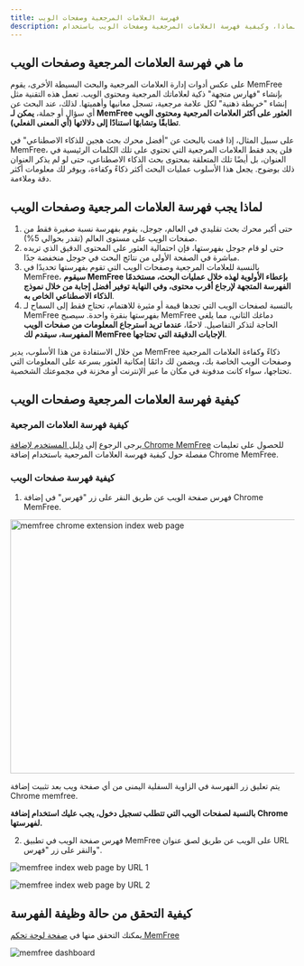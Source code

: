 ```yaml
---
title: فهرسة العلامات المرجعية وصفحات الويب
description: ما هي، ولماذا، وكيفية فهرسة العلامات المرجعية وصفحات الويب باستخدام MemFree
---
```


## ما هي فهرسة العلامات المرجعية وصفحات الويب

على عكس أدوات إدارة العلامات المرجعية والبحث البسيطة الأخرى، يقوم MemFree بإنشاء "فهارس متجهة" ذكية لعلاماتك المرجعية ومحتوى الويب. تعمل هذه التقنية مثل إنشاء "خريطة ذهنية" لكل علامة مرجعية، تسجل معانيها وأهميتها. لذلك، عند البحث عن أي سؤال أو جملة، **يمكن لـ MemFree العثور على أكثر العلامات المرجعية ومحتوى الويب تطابقًا وتشابهًا استنادًا إلى دلالاتها (أي المعنى الفعلي)**.

على سبيل المثال، إذا قمت بالبحث عن "أفضل محرك بحث هجين للذكاء الاصطناعي" في MemFree، فلن يجد فقط العلامات المرجعية التي تحتوي على تلك الكلمات الرئيسية في العنوان، بل أيضًا تلك المتعلقة بمحتوى بحث الذكاء الاصطناعي، حتى لو لم يذكر العنوان ذلك بوضوح. يجعل هذا الأسلوب عمليات البحث أكثر ذكاءً وكفاءة، ويوفر لك معلومات أكثر دقة وملاءمة.

## لماذا يجب فهرسة العلامات المرجعية وصفحات الويب

1. حتى أكبر محرك بحث تقليدي في العالم، جوجل، يقوم بفهرسة نسبة صغيرة فقط من صفحات الويب على مستوى العالم (تقدر بحوالي 5%).
2. حتى لو قام جوجل بفهرستها، فإن احتمالية العثور على المحتوى الدقيق الذي تريده مباشرة في الصفحة الأولى من نتائج البحث في جوجل منخفضة جدًا.
3. بالنسبة للعلامات المرجعية وصفحات الويب التي تقوم بفهرستها تحديدًا في MemFree، **سيقوم MemFree بإعطاء الأولوية لهذه خلال عمليات البحث، مستخدمًا الفهرسة المتجهة لإرجاع أقرب محتوى، وفي النهاية توفير أفضل إجابة من خلال نموذج الذكاء الاصطناعي الخاص به**.
4. بالنسبة لصفحات الويب التي تجدها قيمة أو مثيرة للاهتمام، تحتاج فقط إلى السماح لـ MemFree بفهرستها بنقرة واحدة. سيصبح MemFree دماغك الثاني، مما يلغي الحاجة لتذكر التفاصيل. لاحقًا، **عندما تريد استرجاع المعلومات من صفحات الويب المفهرسة، سيقدم لك MemFree الإجابات الدقيقة التي تحتاجها**.

من خلال الاستفادة من هذا الأسلوب، يدير MemFree ذكاءً وكفاءة العلامات المرجعية وصفحات الويب الخاصة بك، ويضمن لك دائمًا إمكانية العثور بسرعة على المعلومات التي تحتاجها، سواء كانت مدفونة في مكان ما عبر الإنترنت أو مخزنة في مجموعتك الشخصية.

## كيفية فهرسة العلامات المرجعية وصفحات الويب

### كيفية فهرسة العلامات المرجعية

يرجى الرجوع إلى [دليل المستخدم لإضافة Chrome MemFree](/docs/extension-user-guide) للحصول على تعليمات مفصلة حول كيفية فهرسة العلامات المرجعية باستخدام إضافة Chrome MemFree.

### كيفية فهرسة صفحات الويب

1. فهرس صفحة الويب عن طريق النقر على زر "فهرس" في إضافة Chrome MemFree.

<Image
    className="mt-4 overflow-hidden rounded-lg border"
    src="/images/changelog/extension-index.webp"
    width="800"
    height="450"
    alt="memfree chrome extension index web page"
/>

يتم تعليق زر الفهرسة في الزاوية السفلية اليمنى من أي صفحة ويب بعد تثبيت إضافة Chrome memfree.

**بالنسبة لصفحات الويب التي تتطلب تسجيل دخول، يجب عليك استخدام إضافة Chrome لفهرستها.**

2. فهرس صفحة الويب في تطبيق MemFree على الويب عن طريق لصق عنوان URL والنقر على زر "فهرس".

<img
    className="mt-4 overflow-hidden rounded-lg border"
    src="/images/doc/web-index-1.png"
    alt="memfree index web page by URL 1"
/>

<img
    className="mt-4 overflow-hidden rounded-lg border"
    src="/images/doc/web-index-2.png"
    alt="memfree index web page by URL 2"
/>

## كيفية التحقق من حالة وظيفة الفهرسة

يمكنك التحقق منها في [صفحة لوحة تحكم MemFree](https://www.memfree.me/dashboard)

<img
    className="my-4 overflow-hidden rounded-lg border"
    src="/images/changelog/dashboard.png"
    alt="memfree dashboard"
/>